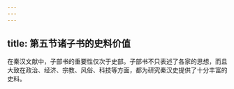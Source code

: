 ```yaml
---
---
---
```

title: 第五节诸子书的史料价值
---



在秦汉文献中，子部书的重要性仅次于史部。子部书不只表述了各家的思想，而且大致在政治、经济、宗教、风俗、科技等方面，都为研究秦汉史提供了十分丰富的史料。